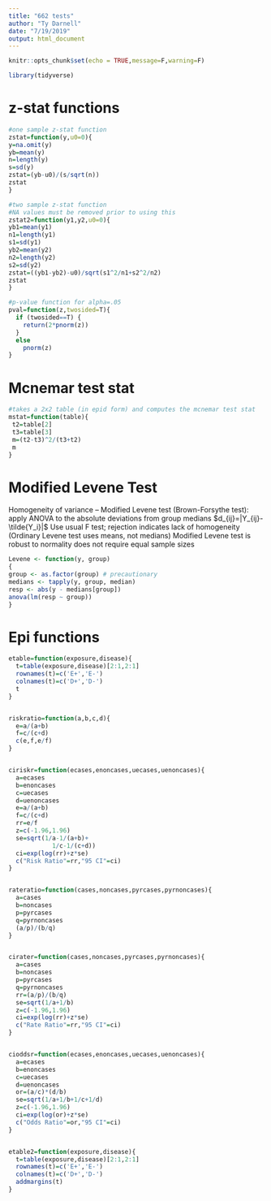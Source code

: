 ```yaml
---
title: "662 tests"
author: "Ty Darnell"
date: "7/19/2019"
output: html_document
---
```


```r
knitr::opts_chunk$set(echo = TRUE,message=F,warning=F)
```


```r
library(tidyverse)
```


# z-stat functions

```r
#one sample z-stat function
zstat=function(y,u0=0){
y=na.omit(y)
yb=mean(y)
n=length(y)
s=sd(y)
zstat=(yb-u0)/(s/sqrt(n))
zstat
}

#two sample z-stat function
#NA values must be removed prior to using this
zstat2=function(y1,y2,u0=0){
yb1=mean(y1)
n1=length(y1)
s1=sd(y1)
yb2=mean(y2)
n2=length(y2)
s2=sd(y2)
zstat=((yb1-yb2)-u0)/sqrt(s1^2/n1+s2^2/n2)
zstat
}

#p-value function for alpha=.05
pval=function(z,twosided=T){
  if (twosided==T) {
    return(2*pnorm(z))
  }
  else
    pnorm(z)
}

```



# Mcnemar test stat

```r
#takes a 2x2 table (in epid form) and computes the mcnemar test stat
mstat=function(table){
 t2=table[2]
 t3=table[3]
 m=(t2-t3)^2/(t3+t2)
 m
}
```

# Modified Levene Test

Homogeneity of variance – Modified Levene test (Brown-Forsythe test): apply
ANOVA to the absolute deviations from group medians
$d_{ij}=|Y_{ij}-\tilde{Y_i}|$
Use usual F test; rejection indicates lack of homogeneity
(Ordinary Levene test uses means, not medians)
Modified Levene test is robust to normality
does not require equal sample sizes

```r
Levene <- function(y, group)
{
group <- as.factor(group) # precautionary
medians <- tapply(y, group, median)
resp <- abs(y - medians[group])
anova(lm(resp ~ group))
}
```


# Epi functions

```r
etable=function(exposure,disease){
  t=table(exposure,disease)[2:1,2:1]
  rownames(t)=c('E+','E-')
  colnames(t)=c('D+','D-')
  t
}


riskratio=function(a,b,c,d){
  e=a/(a+b)
  f=c/(c+d)
  c(e,f,e/f)
}


ciriskr=function(ecases,enoncases,uecases,uenoncases){
  a=ecases
  b=enoncases
  c=uecases
  d=uenoncases
  e=a/(a+b)
  f=c/(c+d)
  rr=e/f
  z=c(-1.96,1.96)
  se=sqrt(1/a-1/(a+b)+
            1/c-1/(c+d))
  ci=exp(log(rr)+z*se)
  c("Risk Ratio"=rr,"95 CI"=ci)
}


rateratio=function(cases,noncases,pyrcases,pyrnoncases){
  a=cases
  b=noncases
  p=pyrcases
  q=pyrnoncases
  (a/p)/(b/q)
}


cirater=function(cases,noncases,pyrcases,pyrnoncases){
  a=cases
  b=noncases
  p=pyrcases
  q=pyrnoncases
  rr=(a/p)/(b/q)
  se=sqrt(1/a+1/b)
  z=c(-1.96,1.96)
  ci=exp(log(rr)+z*se)
  c("Rate Ratio"=rr,"95 CI"=ci)
}


cioddsr=function(ecases,enoncases,uecases,uenoncases){
  a=ecases
  b=enoncases
  c=uecases
  d=uenoncases
  or=(a/c)*(d/b)
  se=sqrt(1/a+1/b+1/c+1/d)
  z=c(-1.96,1.96)
  ci=exp(log(or)+z*se)
  c("Odds Ratio"=or,"95 CI"=ci)
}


etable2=function(exposure,disease){
  t=table(exposure,disease)[2:1,2:1]
  rownames(t)=c('E+','E-')
  colnames(t)=c('D+','D-')
  addmargins(t)
}
```